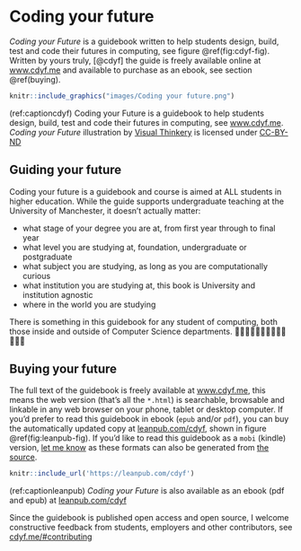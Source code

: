 # Coding your future

*Coding your Future* is a guidebook written to help students design, build, test and code their futures in computing, see figure \@ref(fig:cdyf-fig). Written by yours truly, [@cdyf] the guide is freely available online at [www.cdyf.me](https://www.cdyf.me) and available to purchase as an ebook, see section \@ref(buying).

```r
knitr::include_graphics("images/Coding your future.png")
```

(ref:captioncdyf) Coding your Future is a guidebook to help students design, build, test and code their futures in computing, see [www.cdyf.me](https://www.cdyf.me). *Coding your Future* illustration by [Visual Thinkery](https://visualthinkery.com/) is licensed under [CC-BY-ND](https://creativecommons.org/licenses/by-nd/4.0/)

## Guiding your future {#guide}

Coding your future is a guidebook and course is aimed at ALL students in higher education. While the guide supports undergraduate teaching at the University of Manchester, it doesn’t actually matter:

* what stage of your degree you are at, from first year through to final year
* what level you are studying at, foundation, undergraduate or postgraduate
* what subject you are studying, as long as you are computationally curious
* what institution you are studying at, this book is University and institution agnostic
* where in the world you are studying

There is something in this guidebook for any student of computing, both those inside and outside of Computer Science departments. 👨🏿‍💻👨‍💻👩🏽‍💻👩‍💻👩🏿‍💻

## Buying your future {#buying}

The full text of the guidebook is freely available at [www.cdyf.me](https://www.cdyf.me/), this means the web version (that's all the `*.html`) is searchable, browsable and linkable in any web browser on your phone, tablet or desktop computer. If you'd prefer to read this guidebook in ebook (`epub` and/or `pdf`), you can buy the automatically updated copy at [leanpub.com/cdyf](https://leanpub.com/cdyf), shown in figure \@ref(fig:leanpub-fig). If you'd like to read this guidebook as a `mobi` (kindle) version, [let me know](https://personalpages.manchester.ac.uk/staff/duncan.hull/contact.html) as these formats can also be generated from [the source](https://github.com/dullhunk/cdyf).

<!-- see https://bookdown.org/yihui/rmarkdown-cookbook/include-url.html -->
```r
knitr::include_url('https://leanpub.com/cdyf')
```
(ref:captionleanpub) *Coding your Future* is also available as an ebook (pdf and epub) at [leanpub.com/cdyf](https://leanpub.com/cdyf)

Since the guidebook is published open access and open source, I welcome constructive feedback from students, employers and other contributors, see [cdyf.me/#contributing](https://www.cdyf.me/#contributing)
